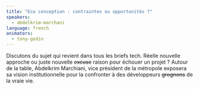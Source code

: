 ```yaml
---
title: "Eco conception : contraintes ou opportunités ?"
speakers:
  - abdelkrim-marchani
language: french
animators:
  - tony-godin
---
```


Discutons du sujet qui revient dans tous les briefs tech. Réelle nouvelle approche ou juste nouvelle <s>excuse</s> raison pour échouer un projet ?
Autour de la table, Abdelkrim Marchiani, vice président de la métropole exposera sa vision institutionnelle pour la confronter à des développeurs <s>grognons</s> de la vraie vie.
